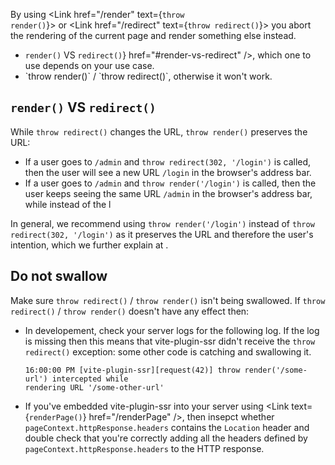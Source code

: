 
By using <Link href="/render" text={<code>throw render()</code>}></Link> or <Link href="/redirect" text={<code>throw redirect()</code>}></Link> you abort the rendering of the current page and render something else instead.
- <Link text={<><code>render()</code> VS <code>redirect()</code></>} href="#render-vs-redirect" />, which one to use depends on your use case.
- <Link text="Do not swallow" href="#do-not-swallow" /> `throw render()` / `throw redirect()`, otherwise it won't work.

## `render()` VS `redirect()`

While `throw redirect()` changes the URL, `throw render()` preserves the URL:
 - If a user goes to `/admin` and `throw redirect(302, '/login')` is called, then the user will see a new URL `/login` in the browser's address bar.
 - If a user goes to `/admin` and `throw render('/login')` is called, then the user keeps seeing the same URL `/admin` in the browser's address bar, while instead of the l

In general, we recommend using `throw render('/login')` instead of `throw redirect(302, '/login')` as it preserves the URL and therefore the user's intention, which we further explain at <Link href="/auth#login-flow" />.

## Do not swallow

Make sure `throw redirect()` / `throw render()` isn't being swallowed. If `throw redirect()` / `throw render()` doesn't have any effect then:
 - In developement, check your server logs for the following log. If the log is missing then this means that vite-plugin-ssr didn't receive the `throw redirect()` exception: some other code is catching and swallowing it.
   ```
   16:00:00 PM [vite-plugin-ssr][request(42)] throw render('/some-url') intercepted while
   rendering URL '/some-other-url'
   ```
 - If you've embedded vite-plugin-ssr into your server using <Link text={<code>renderPage()</code>} href="/renderPage" />, then insepct whether `pageContext.httpResponse.headers` contains the `Location` header and double check that you're correctly adding all the headers defined by `pageContext.httpResponse.headers` to the HTTP response.
